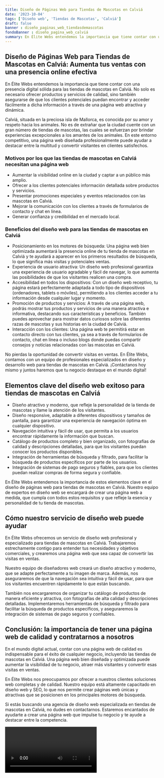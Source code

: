 ```yaml
---
title: Diseño de Páginas Web para Tiendas de Mascotas en Calviá
date: '2023-10-04'
tags: ['Diseño web', 'Tiendas de Mascotas', 'Calviá']
draft: false
banner : diseño_paginas_web_tiendasdemascotas
fondoBanner : diseño_pagina_web_calviá
summary: En Élite Webs entendemos la importancia que tiene contar con una presencia digital sólida para las tiendas de mascotas en Calviá. No solo es necesario ofrecer productos y servicios de calidad, sino también asegurarse de que los clientes potenciales puedan encontrar y acceder fácilmente a dicha información a través de una página web atractiva y dinámica.
---
```


## Diseño de Páginas Web para Tiendas de Mascotas en Calviá: Aumenta tus ventas con una presencia online efectiva

En Élite Webs entendemos la importancia que tiene contar con una presencia digital sólida para las tiendas de mascotas en Calviá. No solo es necesario ofrecer productos y servicios de calidad, sino también asegurarse de que los clientes potenciales puedan encontrar y acceder fácilmente a dicha información a través de una página web atractiva y dinámica.

Calviá, situada en la preciosa isla de Mallorca, es conocida por su amor y respeto hacia los animales. No es de extrañar que la ciudad cuente con un gran número de tiendas de mascotas, las cuales se esfuerzan por brindar experiencias excepcionales a los amantes de los animales. En este entorno competitivo, una página web diseñada profesionalmente puede ayudar a destacar entre la multitud y convertir visitantes en clientes satisfechos.

### Motivos por los que las tiendas de mascotas en Calviá necesitan una página web
- Aumentar la visibilidad online en la ciudad y captar a un público más amplio.
- Ofrecer a los clientes potenciales información detallada sobre productos y servicios.
- Presentar promociones especiales y eventos relacionados con las mascotas en Calviá.
- Mejorar la comunicación con los clientes a través de formularios de contacto y chat en línea.
- Generar confianza y credibilidad en el mercado local.

### Beneficios del diseño web para las tiendas de mascotas en Calviá
- Posicionamiento en los motores de búsqueda: Una página web bien optimizada aumentará la presencia online de tu tienda de mascotas en Calviá y te ayudará a aparecer en los primeros resultados de búsqueda, lo que significa más visitas y potenciales ventas.
- Experiencia de usuario atractiva: Un diseño web profesional garantiza una experiencia de usuario agradable y fácil de navegar, lo que aumenta las posibilidades de que los visitantes realicen una compra.
- Accesibilidad en todos los dispositivos: Con un diseño web receptivo, tu página estará perfectamente adaptada a todo tipo de dispositivos (ordenadores, tablets o móviles), permitiendo a los clientes acceder a tu información desde cualquier lugar y momento.
- Promoción de productos y servicios: A través de una página web, podrás mostrar tus productos y servicios de una manera atractiva e informativa, destacando sus características y beneficios. También puedes aprovechar para mostrar datos curiosos sobre las diferentes razas de mascotas y sus historias en la ciudad de Calviá.
- Interacción con los clientes: Una página web te permitirá estar en contacto directo con tus clientes, ya sea a través de formularios de contacto, chat en línea o incluso blogs donde puedas compartir consejos y noticias relacionadas con las mascotas en Calviá.

No pierdas la oportunidad de convertir visitas en ventas. En Élite Webs, contamos con un equipo de profesionales especializados en diseño y desarrollo web para tiendas de mascotas en Calviá. ¡Contáctanos hoy mismo y juntos haremos que tu negocio destaque en el mundo digital!

<GifSeo />

<Cta />

## Elementos clave del diseño web exitoso para tiendas de mascotas en Calviá

- Diseño atractivo y moderno, que refleje la personalidad de la tienda de mascotas y llame la atención de los visitantes.
- Diseño responsive, adaptable a diferentes dispositivos y tamaños de pantalla, para garantizar una experiencia de navegación óptima en cualquier dispositivo.
- Navegación intuitiva y fácil de usar, que permita a los usuarios encontrar rápidamente la información que buscan.
- Catálogo de productos completo y bien organizado, con fotografías de calidad y descripciones detalladas, para que los visitantes puedan conocer los productos disponibles.
- Integración de herramientas de búsqueda y filtrado, para facilitar la búsqueda de productos específicos por parte de los usuarios.
- Integración de sistemas de pago seguros y fiables, para que los clientes puedan realizar compras de forma segura y confiable.

En Élite Webs entendemos la importancia de estos elementos clave en el diseño de páginas web para tiendas de mascotas en Calviá. Nuestro equipo de expertos en diseño web se encargará de crear una página web a medida, que cumpla con todos estos requisitos y que refleje la esencia y personalidad de tu tienda de mascotas.

## Cómo nuestro servicio de diseño web puede ayudar

En Élite Webs ofrecemos un servicio de diseño web profesional y especializado para tiendas de mascotas en Calviá. Trabajaremos estrechamente contigo para entender tus necesidades y objetivos comerciales, y crearemos una página web que sea capaz de convertir las visitas en ventas.

Nuestro equipo de diseñadores web creará un diseño atractivo y moderno, que se adapte perfectamente a tu imagen de marca. Además, nos aseguraremos de que la navegación sea intuitiva y fácil de usar, para que los visitantes encuentren rápidamente lo que están buscando.

También nos encargaremos de organizar tu catálogo de productos de manera eficiente y atractiva, con fotografías de alta calidad y descripciones detalladas. Implementaremos herramientas de búsqueda y filtrado para facilitar la búsqueda de productos específicos, y aseguraremos la integración de sistemas de pago seguros y confiables.

## Conclusión: la importancia de tener una página web de calidad y contratarnos a nosotros

En el mundo digital actual, contar con una página web de calidad es indispensable para el éxito de cualquier negocio, incluyendo las tiendas de mascotas en Calviá. Una página web bien diseñada y optimizada puede aumentar la visibilidad de tu negocio, atraer más visitantes y convertir esas visitas en ventas.

En Élite Webs nos preocupamos por ofrecer a nuestros clientes soluciones web completas y de calidad. Nuestro equipo está altamente capacitado en diseño web y SEO, lo que nos permite crear páginas web únicas y atractivas que se posicionen en los principales motores de búsqueda.

Si estás buscando una agencia de diseño web especializada en tiendas de mascotas en Calviá, no dudes en contactarnos. Estaremos encantados de ayudarte a crear una página web que impulse tu negocio y te ayude a destacar entre la competencia.

<Video />

<CtaBot job='Tiendas de Mascotas' city='Calviá'/>

<Gmaps query='Calviá+españa+maps' />